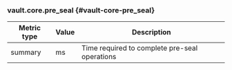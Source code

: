 ### vault.core.pre_seal {#vault-core-pre_seal}

Metric type | Value | Description
----------- | ----- | -----------
summary     | ms    | Time required to complete pre-seal operations
